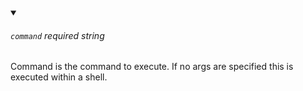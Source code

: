 
<details className="config-field" data-expandable="false" open>
<summary>

###### `command` <span class="config-field-required" data-required="false">required</span> <span class="config-field-type">string</span> <span class="config-field-default"></span> <span class="config-field-enum"></span>

Command is the command to execute. If no args are specified this is executed
within a shell.

</summary>



</details>
